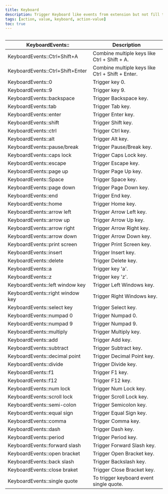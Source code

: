 ```yaml
---
title: Keyboard
description: Trigger Keyboard like events from extension but not fill the input field. some input field watch for event for those you can use this syntax
tags: [action, value, keyboard, action-value]
toc: true
---
```


<img
  class="d-block mb-4 img-fluid rounded-3"
  src="/docs/[[config:docs_version]]/assets/img/action-keyboard-events.png"
  alt=""
/>

<BsTable>

| **KeyboardEvents::**             | **Description**                                  |
| -------------------------------- | ------------------------------------------------ |
| KeyboardEvents::Ctrl+Shift+A     | Combine multiple keys like Ctrl + Shift + A.     |
| KeyboardEvents::Ctrl+Shift+Enter | Combine multiple keys like Ctrl + Shift + Enter. |
| KeyboardEvents::0                | Trigger key 0.                                   |
| KeyboardEvents::9                | Trigger key 9.                                   |
| KeyboardEvents::backspace        | Trigger Backspace key.                           |
| KeyboardEvents::tab              | Trigger Tab key.                                 |
| KeyboardEvents::enter            | Trigger Enter key.                               |
| KeyboardEvents::shift            | Trigger Shift key.                               |
| KeyboardEvents::ctrl             | Trigger Ctrl key.                                |
| KeyboardEvents::alt              | Trigger Alt key.                                 |
| KeyboardEvents::pause/break      | Trigger Pause/Break key.                         |
| KeyboardEvents::caps lock        | Trigger Caps Lock key.                           |
| KeyboardEvents::escape           | Trigger Escape key.                              |
| KeyboardEvents::page up          | Trigger Page Up key.                             |
| KeyboardEvents::Space            | Trigger Space key.                               |
| KeyboardEvents::page down        | Trigger Page Down key.                           |
| KeyboardEvents::end              | Trigger End key.                                 |
| KeyboardEvents::home             | Trigger Home key.                                |
| KeyboardEvents::arrow left       | Trigger Arrow Left key.                          |
| KeyboardEvents::arrow up         | Trigger Arrow Up key.                            |
| KeyboardEvents::arrow right      | Trigger Arrow Right key.                         |
| KeyboardEvents::arrow down       | Trigger Arrow Down key.                          |
| KeyboardEvents::print screen     | Trigger Print Screen key.                        |
| KeyboardEvents::insert           | Trigger Insert key.                              |
| KeyboardEvents::delete           | Trigger Delete key.                              |
| KeyboardEvents::a                | Trigger key 'a'.                                 |
| KeyboardEvents::z                | Trigger key 'z'.                                 |
| KeyboardEvents::left window key  | Trigger Left Windows key.                        |
| KeyboardEvents::right window key | Trigger Right Windows key.                       |
| KeyboardEvents::select key       | Trigger Select key.                              |
| KeyboardEvents::numpad 0         | Trigger Numpad 0.                                |
| KeyboardEvents::numpad 9         | Trigger Numpad 9.                                |
| KeyboardEvents::multiply         | Trigger Multiply key.                            |
| KeyboardEvents::add              | Trigger Add key.                                 |
| KeyboardEvents::subtract         | Trigger Subtract key.                            |
| KeyboardEvents::decimal point    | Trigger Decimal Point key.                       |
| KeyboardEvents::divide           | Trigger Divide key.                              |
| KeyboardEvents::f1               | Trigger F1 key.                                  |
| KeyboardEvents::f12              | Trigger F12 key.                                 |
| KeyboardEvents::num lock         | Trigger Num Lock key.                            |
| KeyboardEvents::scroll lock      | Trigger Scroll Lock key.                         |
| KeyboardEvents::semi-colon       | Trigger Semicolon key.                           |
| KeyboardEvents::equal sign       | Trigger Equal Sign key.                          |
| KeyboardEvents::comma            | Trigger Comma key.                               |
| KeyboardEvents::dash             | Trigger Dash key.                                |
| KeyboardEvents::period           | Trigger Period key.                              |
| KeyboardEvents::forward slash    | Trigger Forward Slash key.                       |
| KeyboardEvents::open bracket     | Trigger Open Bracket key.                        |
| KeyboardEvents::back slash       | Trigger Backslash key.                           |
| KeyboardEvents::close braket     | Trigger Close Bracket key.                       |
| KeyboardEvents::single quote     | To trigger keyboard event single quote.          |

</BsTable>
